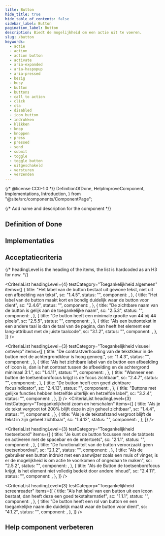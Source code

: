 ```yaml
---
title: Button
hide_title: true
hide_table_of_contents: false
sidebar_label: Button
pagination_label: Button
description: Biedt de mogelijkheid om een actie uit te voeren.
slug: /button
keywords:
  - actie
  - action
  - action button
  - activate
  - aria-expanded
  - aria-haspopup
  - aria-pressed
  - bezig
  - busy
  - button
  - buttons
  - call to action
  - click
  - cta
  - disabled
  - icon button
  - indrukken
  - klikken
  - knop
  - knoppen
  - press
  - pressed
  - send
  - submit
  - toggle
  - toggle button
  - uitgeschakeld
  - versturen
  - verzenden
---
```


{/* @license CC0-1.0 */}
DefinitionOfDone,
HelpImproveComponent,
Implementations,
Introduction,
} from "@site/src/components/ComponentPage";

{/* Add name and description for the component */}


<Introduction component={component} headingLevel={1} description={description} />

## Definition of Done

<DefinitionOfDone component={component} headingLevel={3} />

## Implementaties

<Implementations component={component} headingLevel={3} />

## Acceptatiecriteria

{/* headingLevel is the heading of the items, the list is hardcoded as an H3 for now. */}

<CriteriaList
  headingLevel={4}
  testCategory="Toegankelijkheid algemeen"
  items={[
    {
      title: "Het label van de button bestaat uit gewone tekst, niet uit een afbeelding van tekst",
      sc: "1.4.5",
      status: "",
      component: <Wcag145 />,
    },
    {
      title: "Het label van de button maakt kort en bondig duidelijk waar de button voor dient",
      sc: "2.4.6",
      status: "",
      component: <Wcag246 />,
    },
    {
      title: "De zichtbare naam van de button is gelijk aan de toegankelijke naam",
      sc: "2.5.3",
      status: "",
      component: <Wcag253 />,
    },
    {
      title: "De button heeft een minimale grootte van 44 bij 44 pixels",
      sc: "2.5.5",
      status: "",
      component: <Wcag255 />,
    },
    {
      title:
        "Als een buttontekst in een andere taal is dan de taal van de pagina, dan heeft het element een lang-attribuut met de juiste taalcode",
      sc: "3.1.2",
      status: "",
      component: <Wcag312 />,
    },
  ]}
/>

<CriteriaList
  headingLevel={3}
  testCategory="Toegankelijkheid visueel ontwerp"
  items={[
    {
      title: "De contrastverhouding van de tekstkleur in de button met de achtergrondkleur is hoog genoeg.",
      sc: "1.4.3",
      status: "",
      component: <Wcag143 />,
    },
    {
      title:
        "Als het zichtbare label van de button een afbeelding of icoon is, dan is het contrast tussen de afbeelding en de achtergrond minimaal 3:1.",
      sc: "1.4.11",
      status: "",
      component: <Wcag1411 />,
    },
    {
      title: "Wanneer een button de toetsenbordfocus krijgt is de focus zichtbaar",
      sc: "2.4.7",
      status: "",
      component: <Wcag247 />,
    },
    {
      title: "De button heeft een goed zichtbare focusindicator",
      sc: "2.4.13",
      status: "",
      component: <Wcag2413 />,
    },
    {
      title: "Buttons met gelijke functies hebben hetzelfde uiterlijk en hetzelfde label",
      sc: "3.2.4",
      status: "",
      component: <Wcag324 />,
    },
  ]}
/>
<CriteriaList
  headingLevel={3}
  testCategory="Toegankelijkheid zoom en herschalen"
  items={[
    {
      title: "Als je de tekst vergroot tot 200% blijft deze in zijn geheel zichtbaar",
      sc: "1.4.4",
      status: "",
      component: <Wcag144 />,
    },
    {
      title: "Als je de tekstafstand vergroot blijft de tekst in zijn geheel zichtbaar",
      sc: "1.4.12",
      status: "",
      component: <Wcag1412 />,
    },
  ]}
/>

<CriteriaList
  headingLevel={3}
  testCategory="Toegankelijkheid toetsenbord"
  items={[
    {
      title: "Je kunt de button focussen met de tabtoets en activeren met de spacebar en de entertoets",
      sc: "2.1.1",
      status: "",
      component: <Wcag211 />,
    },
    {
      title: "De functionaliteit van de button veroorzaakt geen toetsenbordval",
      sc: "2.1.2",
      status: "",
      component: <Wcag212 />,
    },
    {
      title:
        "Als de gebruiker een button indrukt met een aanwijzer zoals een muis of vinger, is er de mogelijkheid is om actie te voorkomen of ongedaan te maken",
      sc: "2.5.2",
      status: "",
      component: <Wcag252 />,
    },
    {
      title:
        "Als de Button de toetsenbordfocus krijgt, is het element niet volledig bedekt door andere inhoud",
      sc: "2.4.11",
      status: "",
      component: <Wcag2411 />,
    },
  ]}
/>

<CriteriaList
  headingLevel={3}
  testCategory="Toegankelijkheid screenreader"
  items={[
    {
      title: "Als het label van een button uit een icoon bestaat, dan heeft deze een goed tekstalternatief",
      sc: "1.1.1",
      status: "",
      component: <Wcag111 />,
    },
    {
      title:
        "De button heeft een rol van button en een toegankelijke naam die duidelijk maakt waar de button voor dient",
      sc: "4.1.2",
      status: "",
      component: <Wcag412 />,
    },
  ]}
/>

## Help component verbeteren

<HelpImproveComponent component={component} headingLevel={3} />
